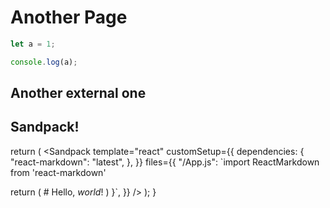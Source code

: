 # Another Page

```js filename="demo.js" {3} copy
let a = 1;

console.log(a);
```

## Another external one


<Slideshow file="/module1/test" />

## Sandpack!


  return (
    <Sandpack
      template="react"
      customSetup={{
        dependencies: {
          "react-markdown": "latest",
        },
      }}
      files={{
        "/App.js": `import ReactMarkdown from 'react-markdown' 

  return (
    <ReactMarkdown>
      # Hello, *world*!
    </ReactMarkdown>
  )
}`,
      }}
    />
  );
}
